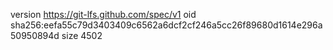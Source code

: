 version https://git-lfs.github.com/spec/v1
oid sha256:eefa55c79d3403409c6562a6dcf2cf246a5cc26f89680d1614e296a50950894d
size 4502
